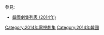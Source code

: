{{Catnav|頁面分類|...|電視節目|電視劇|每年電視影集|2014年電視影集}}
{{Catnav|頁面分類|...|电视节目|电视剧|各國電視劇|韓國電視劇|每年韓國電視劇集}}

{{cat year nav
| year = 2014
| cat = 韓國電視劇集 
| sortkey = 韓國電視劇集
| article = 韓國電視劇
| in = 
}}
參見:
*[[韓國劇集列表_(2014年)|韓國劇集列表 (2014年)]]

[[Category:2014年電視劇集|Category:2014年電視劇集]]
[[Category:2014年韓國|Category:2014年韓國]]